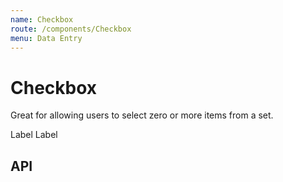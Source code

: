 ```yaml
---
name: Checkbox
route: /components/Checkbox
menu: Data Entry
---
```



# Checkbox

Great for allowing users to select zero or more items from a set.

<SpacedGroup>
  <Lozenge variant="info" text="Material-UI" />
</SpacedGroup>

<Playground>
  <SpacedGroup direction="vertical">
    <Checkbox />
    <SpacedGroup center>
      <Label>Label</Label>
      <Checkbox />
    </SpacedGroup>
    <SpacedGroup center>
      <Checkbox />
      <Label>Label</Label>
    </SpacedGroup>
  </SpacedGroup>
</Playground>

## API

<PropsTable of={Checkbox} />
